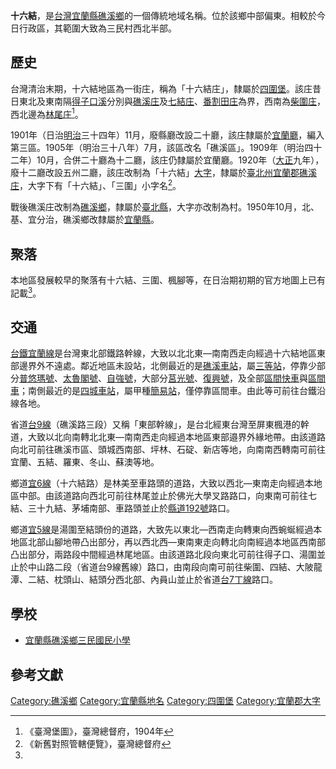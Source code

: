 {{noteTA
|1 = zh-cn:庄; zh-hk:庄; zh-tw:庄;
}}
'''十六結'''，是[[台灣|台灣]][[宜蘭縣|宜蘭縣]][[礁溪鄉|礁溪鄉]]的一個傳統地域名稱。位於該鄉中部偏東。相較於今日行政區，其範圍大致為三民村西北半部。

==歷史==
台灣清治末期，十六結地區為一街庄，稱為「十六結庄」，隸屬於[[四圍堡|四圍堡]]。該庄昔日東北及東南隔[[得子口溪|得子口溪]]分別與[[礁溪_(大字)|礁溪庄]]及[[七結庄|七結庄]]、[[番割田庄|番割田庄]]為界，西南為[[柴圍庄|柴圍庄]]，西北邊為[[林尾_(宜蘭縣)|林尾庄]]<ref name="臺灣堡圖">《臺灣堡圖》，臺灣總督府，1904年</ref>。

1901年（日治[[明治|明治]]三十四年）11月，廢縣廳改設二十廳，該庄隸屬於[[宜蘭廳|宜蘭廳]]，編入第三區。1905年（明治三十八年）7月，該區改名「礁溪區」。1909年（明治四十二年）10月，合併二十廳為十二廳，該庄仍隸屬於宜蘭廳。1920年（[[大正|大正]]九年），廢十二廳改設五州二廳，該庄改制為「十六結」[[大字|大字]]，隸屬於[[臺北州|臺北州]][[宜蘭郡|宜蘭郡]][[礁溪庄|礁溪庄]]，大字下有「十六結」、「三圍」小字名<ref>《新舊對照管轄便覽》，臺灣總督府</ref>。

戰後礁溪庄改制為[[礁溪鄉|礁溪鄉]]，隸屬於[[臺北縣|臺北縣]]，大字亦改制為村。1950年10月，北、基、宜分治，礁溪鄉改隸屬於[[宜蘭縣|宜蘭縣]]。

==聚落==
本地區發展較早的聚落有十六結、三圍、楓腳等，在日治期初期的官方地圖上已有記載<ref name="臺灣堡圖"/>。

==交通==
[[台鐵|台鐵]][[宜蘭線|宜蘭線]]是台灣東北部鐵路幹線，大致以北北東—南南西走向經過十六結地區東部邊界外不遠處。鄰近地區未設站，北側最近的是[[礁溪車站|礁溪車站]]，屬[[三等站_(台鐵)|三等站]]，停靠少部分[[普悠瑪號|普悠瑪號]]、[[太魯閣號|太魯閣號]]、[[自強號|自強號]]，大部分[[莒光號|莒光號]]、[[復興號列車|復興號]]，及全部[[區間快車|區間快車]]與[[臺鐵區間車|區間車]]；南側最近的是[[四城車站|四城車站]]，屬甲種[[簡易站|簡易站]]，僅停靠區間車。由此等可前往台鐵沿線各地。

省道[[台9線|台9線]]（礁溪路三段）又稱「東部幹線」，是台北經東台灣至屏東楓港的幹道，大致以北向南轉北北東—南南西走向經過本地區東部邉界外緣地帶。由該道路向北可前往礁溪市區、頭城西南部、坪林、石碇、新店等地，向南南西轉南可前往宜蘭、五結、羅東、冬山、蘇澳等地。

鄉道[[宜6線|宜6線]]（十六結路）是林美至車路頭的道路，大致以西北—東南走向經過本地區中部。由該道路向西北可前往林尾並止於佛光大學叉路路口，向東南可前往七結、三十九結、茅埔南部、車路頭並止於[[縣道192號|縣道192號]]路口。

鄉道[[宜5線|宜5線]]是湯圍至結頭份的道路，大致先以東北—西南走向轉東向西蜿蜒經過本地區北部山腳地帶凸出部分，再以西北西—東南東走向轉北向南經過本地區西南部凸出部分，兩路段中間經過林尾地區。由該道路北段向東北可前往得子口、湯圍並止於中山路二段（省道台9線舊線）路口，由南段向南可前往柴圍、四結、大陂龍潭、二結、枕頭山、結頭分西北部、內員山並止於省道[[台7丁線|台7丁線]]路口。

==學校==
*[[宜蘭縣礁溪鄉三民國民小學|宜蘭縣礁溪鄉三民國民小學]]

==參考文獻==
{{reflist}}

{{宜蘭郡}}

[[Category:礁溪鄉|Category:礁溪鄉]]
[[Category:宜蘭縣地名|Category:宜蘭縣地名]]
[[Category:四圍堡|Category:四圍堡]]
[[Category:宜蘭郡大字|Category:宜蘭郡大字]]